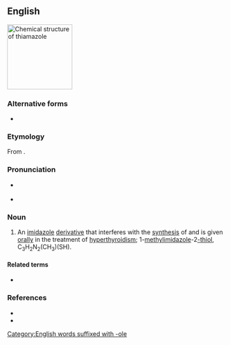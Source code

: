 ==English==
[[File:Thiamazole Structure.svg|thumb|150px|Chemical structure of '''thiamazole''']]
{{wp}}

===Alternative forms===
* {{alter|en|methimazole}}

===Etymology===
From {{af|en|thia-|imidazole|alt2=(i)m(id)azole}}.

===Pronunciation===
* {{a|RP}} {{IPA|en|/θʌɪˈam.ə.zəʊl/}}
* {{a|GA}} {{IPA|en|/θaɪˈæm.əˌzoʊl/}}

===Noun===
{{en-noun|-}}

# {{lb|en|pharmaceutical drug}} An [[imidazole]] [[derivative]] that interferes with the [[synthesis]] of {{w|thyroid hormone}} and is given [[orally]] in the treatment of [[hyperthyroidism]]; 1-[[methylimidazole]]-2[[-thiol]], C<sub>3</sub>H<sub>2</sub>N<sub>2</sub>(CH<sub>3</sub>)(SH).

====Related terms====
* {{l|en|carbimazole}} {{q|prodrug}}

===References===
* {{R:Lexico|methimazole}}
* {{R:Merriam-Webster Online|methimazole}}

[[Category:English words suffixed with -ole]]